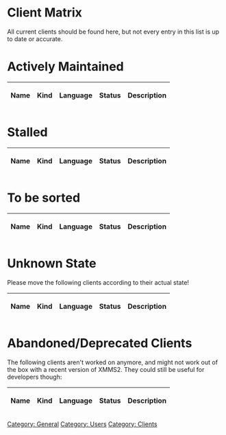 = Client Matrix =

All current clients should be found here, but not every entry in this list is up to date or accurate.

= Actively Maintained =

{| class="wikitable"
!                  Name         || Kind || Language || Status || Description
{{ClientTableEntry|Abraca       | Graphical / GTK | C | in development | Usable client with collection support }}
{{ClientTableEntry|ccx2         | Console / ncurses | Python | development stalled (2010-03) | Customizable console client with good support for playlists and searching }}
{{ClientTableEntry|eq           | Graphical / GTK | Python | in development | Simple equalizer frontend }}
{{ClientTableEntry|Etude        | Graphical / GTK | Python | in development | Client with graphical collection editor }}
{{ClientTableEntry|Euphoria     | Graphical / EFL | Ruby | rewrite | Slick themeable client }}
{{ClientTableEntry|Flexmms2     | Graphical / GTK | Python | development stalled (2010-03) | Main goal is to create a powerful and customizable mediabrowser (already usable) }}
{{ClientTableEntry|GIMME        | Emacs-based | Elisp | in development | Client that focuses on dealing with collections }}
{{ClientTableEntry|gkrellxmms2  | GKrellM2 Plugin | C | in development | feature-rich enhancement of GKrellM2 }}
{{ClientTableEntry|gxmms2       | Graphical / GTK | C | in development | Lightweight, basic player with playlist editor }}
{{ClientTableEntry|Harald       | Mobile Phone / Bluetooth | JavaME/C | in development | Player running on Java capable mobile phone }}
{{ClientTableEntry|j. xmms(2)viewer | console / curses | C++ | development stalled (2010-12) | simple playlist viewer (no editing) }}
{{ClientTableEntry|Konfetka     | Graphical / Qt4 | C++ | in development | The kid of XMMS1 and Amarok that spent too much time around Yakuake. }}
{{ClientTableEntry|kuechenstation| console / curses | Python | in development | text mode client with scrolling title, playlist and medialib query }}
{{ClientTableEntry|LXMusic      | Graphical / GTK | C | development stalled (2010-04) | Very simple player, integrated into LXDE }}
{{ClientTableEntry|nymp         | console / curses | Python | in development | A graphical cli client providing a tree view on your collection.  }}
{{ClientTableEntry|Oritide      | Handheld / Web | Python, Javascript (Sproutcore) | development stalled (2010-08) | Mobile web client for iPhone and Android devices }}
{{ClientTableEntry|Promoe       | Graphical / QT4 (Skinnable) | C++ | development stalled (2010-03) | Clone of classic Winamp / XMMS }}
{{ClientTableEntry|Remuco       | Mobile Phone / MIDP | JavaME, Python | in development | Remote control of XMMS2 with mobile devices supporting Bluetooth or WiFi and JavaME }}
{{ClientTableEntry|SeaSerpent   | Graphical / QT4 | Python | development stalled (2010-09) | In version 1.0; stable - should not crash.  Always in development since always looking for new features ;-) }}
{{ClientTableEntry|sisy         | Console | C | development stalled (2010-08) | Simple syntax collection pattern parser }}
{{ClientTableEntry|Sonus        | Graphical / QT4 | Python | development stalled (2010-02) | Simple, yet full-featured player }}
{{ClientTableEntry|Spring       | Graphical / Qt4 | Python | development stalled (2010-03) | multi-featured client with different media browsers }}
{{ClientTableEntry|XMMS2 CLI client| console | C | in development | feature-rich, basic client that comes with XMMS2 }}
{{ClientTableEntry|xmms2swi     | Browser / Webclient | PHP | development stalled (2010-04) | Simple web interface, small and works well with ALL browsers! }}
{{ClientTableEntry|XMMS2tray    | Tray Icon / GTK | Python | development stalled (2010-11) | *nix GTK+2 system tray integration }}
|}

= Stalled =

{| class="wikitable"
!                  Name         || Kind || Language || Status || Description
{{ClientTableEntry|Muxic        | Graphical / Cocoa | Obj-C | development stalled (2009-11) | Minimal windowshade for Mac OS X }}
{{ClientTableEntry|xmms2-hotkey | Hotkeys (X11/console) | C++ | stable (since 2009-08) | Control XMMS2 via X11 and/or console keys/mouse, supports multi-key combinations }}
{{ClientTableEntry|Azrael       | Graphical / GTK | C | development stalled (2009-07) | Basic player with nice additions }}
{{ClientTableEntry|lagn         | Emacs Mode | emacs-lisp | development stalled (2009-07) | Control XMMS2 within emacs }}
{{ClientTableEntry|gx2ctl       | Gnome x2 control | C | development stalled (2009-01) - "works for her" | the Drag'n'Drop client for your girlfriend }}
{{ClientTableEntry|JukX         | Graphical / GTK | Python | development stalled (2009-01) | touchscreen orientated  concept }}
{{ClientTableEntry|SAXm2s       | Graphical / QT | Python | development stalled (2008-10) | Simplicistic player }}
{{ClientTableEntry|vimxmms2     | Vim Plugin | Python | development stalled (2008-09) | A XMMS2 client for Vim }}
{{ClientTableEntry|GNOME Do     | GNOME Do plugin| C# | development stalled (2008-07) | Allows xmms2 to be accessed and controlled by GNOME Do }}
{{ClientTableEntry|Crystalxmms  | Graphical | Java | development stalled (2008-02) | Look based on crystal icons }}
{{ClientTableEntry|Insanity     | Graphical / GTK | Python | development stalled (2007-11) | Simple but complete player }}
{{ClientTableEntry|Chalyx       | Library | Python | development stalled (2007-10) | Flexible modular library for XMMS2/MPD clients }}
{{ClientTableEntry|XmmsDeskbar  | Gnome Deskbar Plugin | Python | development stalled (2007-10) | When typing in the input field of deskbar, albums, songs and artists are queried }}
{{ClientTableEntry|Esperanza    | Graphical / QT4 | C++ | development stalled (2007-08) | Lightweight, basic player }}
{{ClientTableEntry|Blastwave    | Graphical / GTK | C | development stalled (2007-06)| Experimental XMMS2 client }}
{{ClientTableEntry|Sopran       | Graphical / GTK | Ruby | development stalled (2007-06) | Simple player with plugin system }}
{{ClientTableEntry|gx2osd       | On-Screen Display (GTK) | C++ | development stalled (2007-05) | Skinnable on-screen display }}
{{ClientTableEntry|radiobar     | Graphical / GTK | Ruby | development stalled (2007-05) | Simple toolbar for radio dj usage. }}
{{ClientTableEntry|Cocopapa     | Console | C | development stalled (2007-04) | Complex Collection Pattern Parser }}
{{ClientTableEntry|Eloquence    | Plugin for E17 | C | development stalled (2006-12) | themeable desktop module }}
{{ClientTableEntry|snett        | Graphical / GTK | Ruby | development stalled (2006-10) | Desktop icon providing simple operations }}
{{ClientTableEntry|TurboX2      | Browser / Webclient | Python, JS | development stalled (2006-ish) | Lets you control XMMS2 via your Webbrowser }}

|}

= To be sorted =

{| class="wikitable"
!                  Name         || Kind || Language || Status || Description
{{ClientTableEntry|lxmms2       | IR remote control (LIRC) | C | in development | Control XMMS2 with your remote control }}
{{ClientTableEntry|Wmxmms2      | Dockapp | C | stable | Client dockapp for WindowMaker or any other dockapp-capable windowmanager }}
{{ClientTableEntry|x2c          | console | ruby | stable (since 2007-06) | little rubyistic console client with advanced features}}
{{ClientTableEntry|XMMS2Musica  | Graphical / Cairo (skinnable) | Python | in development | Template-alike simple skinned player }}
{{ClientTableEntry|xmms2-cdinfo | Console | C++ | in development | CD database client, updates cdda:// medialib entries}}
{{ClientTableEntry|xmms2-mpris-bridge| console / dbus | Python | in development | Provides a MPRIS interface for XMMS2 }}
{{ClientTableEntry|xmms2-notify| Graphical / libnotify | C | in development | Provides desktop notifications }}
{{ClientTableEntry|xmms2-osd| On-Screen Display / XOSD | Python | rewrite, in development | Simple song info on-screen display }}
{{ClientTableEntry|xmms2-pidgin| Pidgin Plugin | C | mostly stable | Pidgin plugin to display current song }}
{{ClientTableEntry|xmms2-web| Browser / Webclient | Python | mostly stable | Web 1.0 interface suitable for text clients. }}
{{ClientTableEntry|xmms2_jump| Quick Search (GTK/curses) | C++ | in development | Let's you search your playlist in real time. }}
{{ClientTableEntry|XMMS2-Scrobbler| AudioScrobbler | Ruby | in development | Submits playing data to AudioScrobbler/Last.FM }}
{{ClientTableEntry|XMMS2 Webterface| Browser / Webclient | Ruby | in development | eRuby templated, skinnable, simple web 1.0 client}}
{{ClientTableEntry|Xmms Weighted Shuffle| Non Interactive/Playlist | Ruby | in development | Manage a playlist as a party shuffle with complex rules  }}
|}

= Unknown State =

Please move the following clients according to their actual state!


{| class="wikitable"
! Name || Kind || Language || Status || Description
{{ClientTableEntry|AlbumThing| Graphical / GTK | Python | website unreachable | Simple, Album oriented client }}
{{ClientTableEntry|Camio| Graphical / GTK | Python | website unreachable | Small dock with basic commands }}
{{ClientTableEntry|ixmms2| Irssi Plugin | Perl | website unreachable | Control and query xmms2 within irssi }}
{{ClientTableEntry|juxtapose| Graphical / GTK | Python | development stalled(?) | very simple, basic player }}
{{ClientTableEntry|perlamp| ? | ? | Vaporware? | should be a front-end supporting Wxxamp modern skins }}
{{ClientTableEntry|Shellac| Graphical / GTK | Python | Last update over two years ago | highly customizable player }}
{{ClientTableEntry|xmms2_blue| Mobile Phone / Bluetooth | C | probably abandoned | Player working with SonyEriccson mobile phone }}
{{ClientTableEntry|XMMS2-AMP| Graphical / Skinnable | ? | vaporware | Resembles good ol' XMMS }}
{{ClientTableEntry|exmms2| Graphical/ EWL/EFL | C | website password locked? | usable, but edit makefile, basic functionality }}
{{ClientTableEntry|xmms2joystick| Joystick | C | website unreachable | Control XMMS2 with a joystick device }}
{{ClientTableEntry|Dabra| Graphical / libnotify | C | website unreachable | Provides desktop notifications }}
{{ClientTableEntry|EkoXMMS2| X-Chat Plugin | C | webiste overwritten? | Small player integrated into X-Chat }}
{{ClientTableEntry|xmms2Plugin| Plugin for irssi | C++ | website unreachable | Control and query xmms2 within irssi }}
|}

= Abandoned/Deprecated Clients =

The following clients aren't worked on anymore, and might not work out of the box with a recent version of XMMS2. They could still be useful for developers though:

{| class="wikitable"
! Name || Kind || Language || Status || Description
{{ClientTableEntry|nyello       | console, interactive | C++ | discontinued | powerful pseudo-shell interface, now being merged with the [[New_korving_CLI | new korving CLI]] }}
{{ClientTableEntry|bluegroove| Graphical / GTK | Ruby | discontinued | Typical player with queueing support }}
{{ClientTableEntry|fvwm2xmms| Plugin for FVWM | C | website is gone | Basic display to be integrated into FVWM desktop }}
{{ClientTableEntry|medialib-ui| Graphical / Qt | Python | abandoned | Standalone medialib and playlist client.}}
{{ClientTableEntry|nxmms2| console / ncurses | C | doesn't compile anymore | rudimentary player functionality }}
{{ClientTableEntry|RXmms2| Graphical / GTK+2 (Skinnable) | Ruby | deprecated (use Euphoria) | XMMS/Winamp/BMP clone }}
{{ClientTableEntry|SeMMiX| Graphical / GTK | C | abandonned | Client for media servers with xmms2 support. It allows to connect to several servers at the same time. }}
{{ClientTableEntry|Shhh| Graphical / GNUStep | C | unavailable | Little Player for the GNUStep desktop }}
{{ClientTableEntry|x2cp| console / ncurses | C++ | last version May 2006 | rudimentary player functionality }}
{{ClientTableEntry|X4X| Graphical / XWidgets | Java | discontinued | Almost complete player, works with Java Webstart }}
{{ClientTableEntry|xmms2curses| console / curses | C | abandoned? | curses client }}
{{ClientTableEntry|xmms2play| Graphical / GTK | C | abandoned | Minimalist GTK2 xmms2 client written in C.}}
{{ClientTableEntry|xmms2-shell| console | Python | abandoned | Interactive shell client for XMMS2 }}
{{ClientTableEntry|XMMS2Curse| console / ncurses | Python | abandoned | Client with ncurses UI }}
{{ClientTableEntry|XMMS2www| Web | PHP | vaporware | Unknown }}
{{ClientTableEntry|XMMS2 xml-rpc| Web? | Ruby | haunted | Client that acts as an xml-rpc server }}
{{ClientTableEntry|XMMbaSh2     | console | bash | in development | A single line bash client, enables all features of current XMMS2 CLI client}}
|}

[[Category: General]]
[[Category: Users]]
[[Category: Clients]]